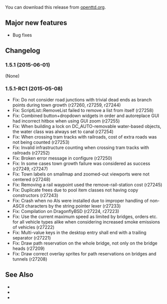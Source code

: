 {{en/-}}
{{en/OTTDVersions}}
{{en/release|prev=OpenTTD 1.5.0|next=OpenTTD 1.5.2|date=2015-06-01}}

You can download this release from [http://www.openttd.org/en/download-stable/1.5.1 openttd.org].

==Major new features==
* Bug fixes

==Changelog==
===1.5.1 (2015-06-01)===
(None)

===1.5.1-RC1 (2015-05-08)===
* Fix: Do not consider road junctions with trivial dead ends as branch points during town growth {{en/Flyspray|6245}} (r27260, r27259, r27244)
* Fix: ScriptList::RemoveList failed to remove a list from itself {{en/Flyspray|6287}} (r27258)
* Fix: Combined button+dropdown widgets in order and autoreplace GUI had incorrect hitbox when using GUI zoom {{en/Flyspray|6270}} (r27255)
* Fix: When building a lock on DC_AUTO-removable water-based objects, the water class was always set to canal {{en/Flyspray|6264}} (r27254)
* Fix: When crossing tram tracks with railroads, cost of extra roads was not being counted {{en/Flyspray|6282}} (r27253)
* Fix: Invalid infrastructure counting when crossing tram tracks with railroads {{en/Flyspray|6281}} (r27252)
* Fix: Broken error message in configure {{en/Flyspray|6286}} (r27250)
* Fix: In some cases town growth failure was considered as success {{en/Flyspray|6240}} (r27249, r27247)
* Fix: Town labels on smallmap and zoomed-out viewports were not centered {{en/Flyspray|6257}} (r27248)
* Fix: Removing a rail waypoint used the remove-rail-station cost {{en/Flyspray|6251}} (r27245)
* Fix: Duplicate frees due to pool item classes not having copy constructors {{en/Flyspray|6285}} (r27243)
* Fix: Crash when no AIs were installed due to improper handling of non-ASCII characters by the string pointer lexer {{en/Flyspray|6272}} (r27233)
* Fix: Compilation on DragonflyBSD {{en/Flyspray|6274}} (r27224, r27223)
* Fix: Use the current maximum speed as limited by bridges, orders etc. for all vehicle types alike when considering increased smoke emissions of vehicles {{en/Flyspray|6278}} (r27222)
* Fix: Multi-value keys in the desktop entry shall end with a trailing separator (r27221)
* Fix: Draw path reservation on the whole bridge, not only on the bridge heads (r27209)
* Fix: Draw correct overlay sprites for path reservations on bridges and tunnels (r27208)

==See Also==
* {{en/Forum|topic=73044|Forum topic for 1.5.1}}
* {{en/OTTDNewsArticle|219|The 1.5.1 news article}}
* {{en/OTTDNewsArticle|218|The 1.5.1-RC1 news article}}